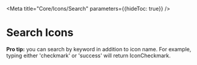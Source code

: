 
<Meta title="Core/Icons/Search" parameters={{hideToc: true}} />

# Search Icons

**Pro tip:** you can search by keyword in addition to icon name. For example, typing either 'checkmark' or 'success' will return IconCheckmark.

<SearchPanel />

